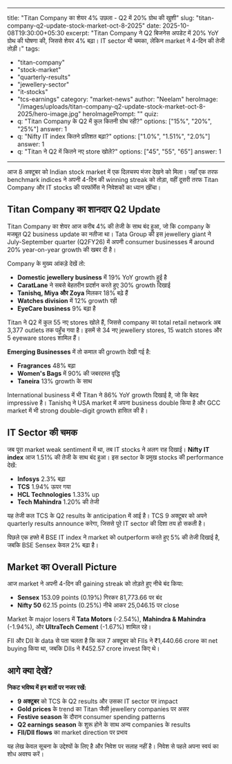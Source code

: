 ---
title: "Titan Company का शेयर 4% उछला - Q2 में 20% ग्रोथ की खुशी"
slug: "titan-company-q2-update-stock-market-oct-8-2025"
date: 2025-10-08T19:30:00+05:30
excerpt: "Titan Company ने Q2 बिजनेस अपडेट में 20% YoY ग्रोथ की घोषणा की, जिससे शेयर 4% बढ़ा। IT sector भी चमका, लेकिन market ने 4-दिन की तेजी तोड़ी।"
tags:
  - "titan-company"
  - "stock-market"
  - "quarterly-results"
  - "jewellery-sector"
  - "it-stocks"
  - "tcs-earnings"
category: "market-news"
author: "Neelam"
heroImage: "/images/uploads/titan-company-q2-update-stock-market-oct-8-2025/hero-image.jpg"
heroImagePrompt: ""
quiz:
  - q: "Titan Company के Q2 में कुल कितनी ग्रोथ रही?"
    options: ["15%", "20%", "25%"]
    answer: 1
  - q: "Nifty IT index कितने प्रतिशत बढ़ा?"
    options: ["1.0%", "1.51%", "2.0%"]
    answer: 1
  - q: "Titan ने Q2 में कितने नए store खोले?"
    options: ["45", "55", "65"]
    answer: 1
***

<!-- Start of Hindi article body -->

आज 8 अक्टूबर को Indian stock market में एक दिलचस्प मंजर देखने को मिला। जहाँ एक तरफ benchmark indices ने अपनी 4-दिन की winning streak को तोड़ा, वहीं दूसरी तरफ Titan Company और IT stocks की परफॉर्मेंस ने निवेशकों का ध्यान खींचा।

## Titan Company का शानदार Q2 Update

Titan Company का शेयर आज करीब 4% की तेजी के साथ बंद हुआ, जो कि company के मजबूत Q2 business update का नतीजा था। Tata Group की इस jewellery giant ने July-September quarter (Q2FY26) में अपनी consumer businesses में around 20% year-on-year growth की खबर दी है।



Company के मुख्य आंकड़े देखें तो:
- **Domestic jewellery business** में 19% YoY growth हुई है
- **CaratLane** ने सबसे बेहतरीन प्रदर्शन करते हुए 30% growth दिखाई
- **Tanishq, Miya और Zoya** मिलकर 18% बढ़े हैं
- **Watches division** में 12% growth रही
- **EyeCare business** 9% बढ़ा है

Titan ने Q2 में कुल 55 नए stores खोले हैं, जिससे company का total retail network अब 3,377 outlets तक पहुँच गया है। इसमें से 34 नए jewellery stores, 15 watch stores और 5 eyeware stores शामिल हैं।

**Emerging Businesses** में तो कमाल की growth देखी गई है:
- **Fragrances** 48% बढ़ा
- **Women's Bags** में 90% की जबरदस्त वृद्धि
- **Taneira** 13% growth के साथ

International business में भी Titan ने 86% YoY growth दिखाई है, जो कि बेहद impressive है। Tanishq ने USA market में अपना business double किया है और GCC market में भी strong double-digit growth हासिल की है।

## IT Sector की चमक



जब पूरा market weak sentiment में था, तब IT stocks ने अलग राह दिखाई। **Nifty IT index** आज 1.51% की तेजी के साथ बंद हुआ। इस sector के प्रमुख stocks की performance देखें:
- **Infosys** 2.3% बढ़ा
- **TCS** 1.94% ऊपर गया
- **HCL Technologies** 1.33% up
- **Tech Mahindra** 1.20% की तेजी

यह तेजी कल TCS के Q2 results के anticipation में आई है। TCS 9 अक्टूबर को अपने quarterly results announce करेगा, जिससे पूरे IT sector की दिशा तय हो सकती है।

पिछले एक हफ्ते में BSE IT index ने market को outperform करते हुए 5% की तेजी दिखाई है, जबकि BSE Sensex केवल 2% बढ़ा है।

## Market का Overall Picture

आज market ने अपनी 4-दिन की gaining streak को तोड़ते हुए नीचे बंद किया:
- **Sensex** 153.09 points (0.19%) गिरकर 81,773.66 पर बंद
- **Nifty 50** 62.15 points (0.25%) नीचे आकर 25,046.15 पर close

Market के major losers में **Tata Motors** (-2.54%), **Mahindra & Mahindra** (-1.94%), और **UltraTech Cement** (-1.67%) शामिल रहे।

FII और DII के data से पता चलता है कि कल 7 अक्टूबर को FIIs ने ₹1,440.66 crore का net buying किया था, जबकि DIIs ने ₹452.57 crore invest किए थे।

## आगे क्या देखें?

**निकट भविष्य में इन बातों पर नजर रखें:**
- **9 अक्टूबर** को TCS के Q2 results और उसका IT sector पर impact
- **Gold prices** के trend का Titan जैसी jewellery companies पर असर
- **Festive season** के दौरान consumer spending patterns
- **Q2 earnings season** के शुरू होने के साथ अन्य companies के results
- **FII/DII flows** का market direction पर प्रभाव

यह लेख केवल सूचना के उद्देश्यों के लिए है और निवेश पर सलाह नहीं है। निवेश से पहले अपना स्वयं का शोध अवश्य करें।
